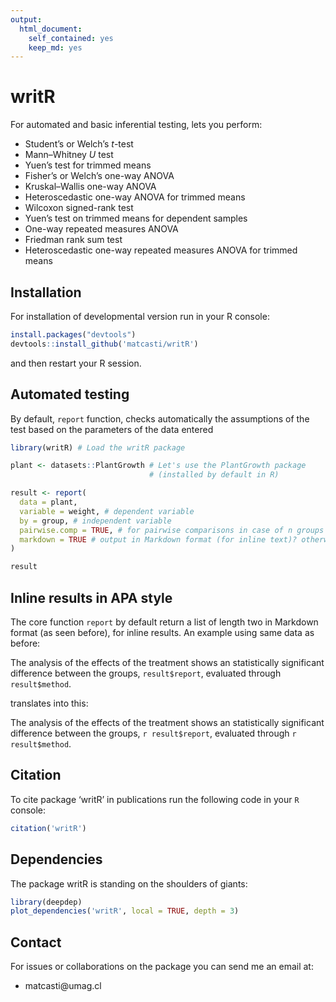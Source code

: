 ```yaml
---
output: 
  html_document: 
    self_contained: yes
    keep_md: yes
---
```


# writR

For automated and basic inferential testing, lets you perform:

-   Student's or Welch's *t*-test
-   Mann–Whitney *U* test
-   Yuen's test for trimmed means
-   Fisher's or Welch's one-way ANOVA
-   Kruskal–Wallis one-way ANOVA
-   Heteroscedastic one-way ANOVA for trimmed means
-   Wilcoxon signed-rank test
-   Yuen's test on trimmed means for dependent samples
-   One-way repeated measures ANOVA
-   Friedman rank sum test
-   Heteroscedastic one-way repeated measures ANOVA for trimmed means

## Installation

For installation of developmental version run in your R console:

``` r
install.packages("devtools")
devtools::install_github('matcasti/writR')
```

and then restart your R session.

## Automated testing

By default, `report` function, checks automatically the assumptions of the test based on the parameters of the data entered

```r
library(writR) # Load the writR package

plant <- datasets::PlantGrowth # Let's use the PlantGrowth package
                               # (installed by default in R)

result <- report(
  data = plant,
  variable = weight, # dependent variable
  by = group, # independent variable
  pairwise.comp = TRUE, # for pairwise comparisons in case of n groups > 2
  markdown = TRUE # output in Markdown format (for inline text)? otherwise plain text.
)

result
```

## Inline results in APA style

The core function `report` by default return a list of length two in Markdown format (as seen before), for inline results. An example using same data as before:

The analysis of the effects of the treatment shows an statistically significant difference between the groups, `result$report`, evaluated through `result$method`.

translates into this:

The analysis of the effects of the treatment shows an statistically significant difference between the groups, `r result$report`, evaluated through `r result$method`.


## Citation

To cite package 'writR' in publications run the following code in your `R` console:

```r
citation('writR')
```

## Dependencies

The package writR is standing on the shoulders of giants:

```r
library(deepdep)
plot_dependencies('writR', local = TRUE, depth = 3)
```

## Contact

For issues or collaborations on the package you can send me an email at:

-   matcasti\@umag.cl
